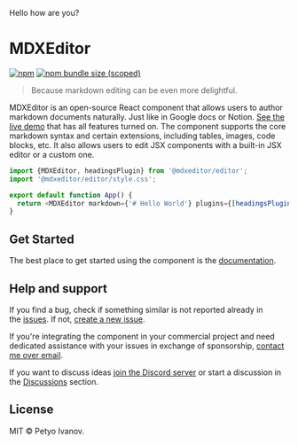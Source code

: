 Hello how are you?



# MDXEditor

[](https://github.com/mdx-editor/editor/blob/main/README.md#mdxeditor)

[![npm](https://camo.githubusercontent.com/53a2e4408f482e054476f332bf1b412031fd1b19c8667d74d192313dc04476d7/68747470733a2f2f696d672e736869656c64732e696f2f6e706d2f762f406d6478656469746f722f656469746f72)](https://camo.githubusercontent.com/53a2e4408f482e054476f332bf1b412031fd1b19c8667d74d192313dc04476d7/68747470733a2f2f696d672e736869656c64732e696f2f6e706d2f762f406d6478656469746f722f656469746f72) [![npm bundle size (scoped)](https://camo.githubusercontent.com/8503a8d9a7e80c362ca035a8900497a08eec32348ad70ac7d508ae5a38943a91/68747470733a2f2f696d672e736869656c64732e696f2f62756e646c6570686f6269612f6d696e7a69702f406d6478656469746f722f656469746f72)](https://camo.githubusercontent.com/8503a8d9a7e80c362ca035a8900497a08eec32348ad70ac7d508ae5a38943a91/68747470733a2f2f696d672e736869656c64732e696f2f62756e646c6570686f6269612f6d696e7a69702f406d6478656469746f722f656469746f72)

> Because markdown editing can be even more delightful.

MDXEditor is an open-source React component that allows users to author markdown documents naturally. Just like in Google docs or Notion. [See the live demo](https://mdxeditor.dev/editor/demo) that has all features turned on. The component supports the core markdown syntax and certain extensions, including tables, images, code blocks, etc. It also allows users to edit JSX components with a built-in JSX editor or a custom one.



```js
import {MDXEditor, headingsPlugin} from '@mdxeditor/editor';
import '@mdxeditor/editor/style.css';

export default function App() {
  return <MDXEditor markdown={'# Hello World'} plugins={[headingsPlugin()]} />;
}
```



## Get Started



[](https://github.com/mdx-editor/editor/blob/main/README.md#get-started)

The best place to get started using the component is the [documentation](https://mdxeditor.dev/editor/docs/getting-started).

## Help and support

[](https://github.com/mdx-editor/editor/blob/main/README.md#help-and-support)

If you find a bug, check if something similar is not reported already in the [issues](https://github.com/mdx-editor/editor/issues). If not, [create a new issue](https://github.com/mdx-editor/editor/issues/new?assignees=\&labels=bug\&projects=\&template=1.bug.md\&title=%5BBUG%5D).

If you're integrating the component in your commercial project and need dedicated assistance with your issues in exchange of sponsorship, [contact me over email](mailto\:petyo@mdxeditor.dev).

If you want to discuss ideas [join the Discord server](https://discord.gg/4q7U2Hc) or start a discussion in the [Discussions](https://github.com/mdx-editor/editor/discussions) section.

## License

[](https://github.com/mdx-editor/editor/blob/main/README.md#license)

MIT © Petyo Ivanov.